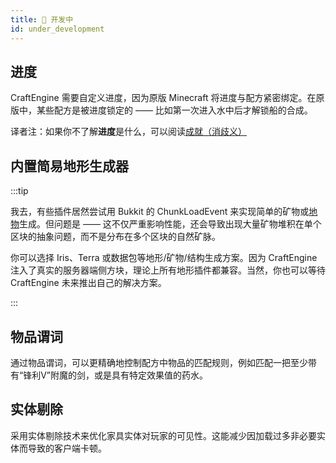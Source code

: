 ```yaml
---
title: 🚧 开发中
id: under_development
---
```


## 进度

CraftEngine 需要自定义进度，因为原版 Minecraft 将进度与配方紧密绑定。在原版中，某些配方是被进度锁定的 —— 比如第一次进入水中后才解锁船的合成。

译者注：如果你不了解**进度**是什么，可以阅读[成就（消歧义）](https://zh.minecraft.wiki/w/%E6%88%90%E5%B0%B1%EF%BC%88%E6%B6%88%E6%AD%A7%E4%B9%89%EF%BC%89)

## 内置简易地形生成器

:::tip

我去，有些插件居然尝试用 Bukkit 的 ChunkLoadEvent 来实现简单的矿物或[地物](https://zh.minecraft.wiki/w/%E5%9C%B0%E7%89%A9)生成。但问题是 —— 这不仅严重影响性能，还会导致出现大量矿物堆积在单个区块的抽象问题，而不是分布在多个区块的自然矿脉。

你可以选择 Iris、Terra 或数据包等地形/矿物/结构生成方案。因为 CraftEngine 注入了真实的服务器端侧方块，理论上所有地形插件都兼容。当然，你也可以等待 CraftEngine 未来推出自己的解决方案。

:::

## 物品谓词

通过物品谓词，可以更精确地控制配方中物品的匹配规则，例如匹配一把至少带有“锋利V”附魔的剑，或是具有特定效果值的药水。

## 实体剔除

采用实体剔除技术来优化家具实体对玩家的可见性。这能减少因加载过多非必要实体而导致的客户端卡顿。
